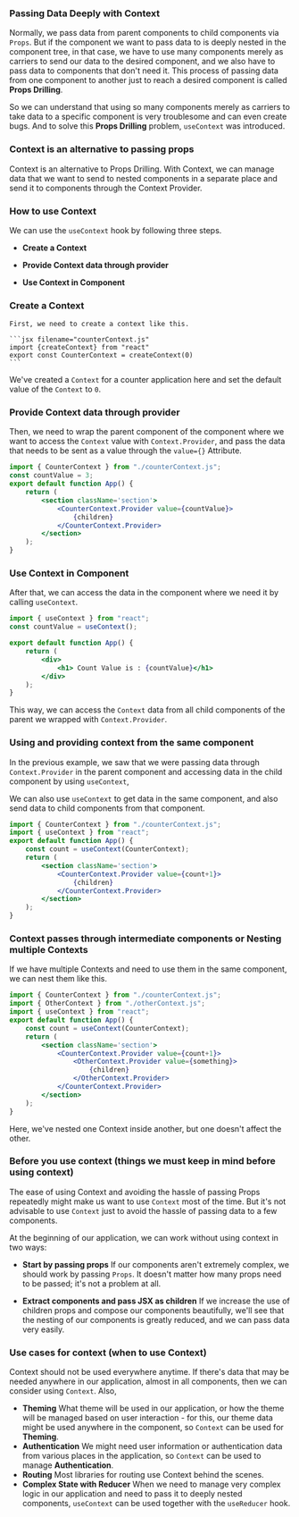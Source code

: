 
### Passing Data Deeply with Context

Normally, we pass data from parent components to child components via `Props`. But if the component we want to pass data to is deeply nested in the component tree, in that case, we have to use many components merely as carriers to send our data to the desired component, and we also have to pass data to components that don't need it. This process of passing data from one component to another just to reach a desired component is called **Props Drilling**.

So we can understand that using so many components merely as carriers to take data to a specific component is very troublesome and can even create bugs. And to solve this **Props Drilling** problem, `useContext` was introduced.

### Context is an alternative to passing props

Context is an alternative to Props Drilling. With Context, we can manage data that we want to send to nested components in a separate place and send it to components through the Context Provider.

### How to use Context

We can use the `useContext` hook by following three steps.

-   **Create a Context**

-   **Provide Context data through provider**

-   **Use Context in Component**

<Steps>

### Create a Context

    First, we need to create a context like this.

    ```jsx filename="counterContext.js"
    import {createContext} from "react"
    export const CounterContext = createContext(0)
    ```

We've created a `Context` for a counter application here and set the default value of the `Context` to `0`.

### Provide Context data through provider

Then, we need to wrap the parent component of the component where we want to access the `Context` value with `Context.Provider`, and pass the data that needs to be sent as a value through the `value={}` Attribute.

```jsx filename="App.jsx" {6-8}
import { CounterContext } from "./counterContext.js";
const countValue = 3;
export default function App() {
    return (
        <section className='section'>
            <CounterContext.Provider value={countValue}>
                {children}
            </CounterContext.Provider>
        </section>
    );
}
```

### Use Context in Component

After that, we can access the data in the component where we need it by calling `useContext`.

```jsx filename="Counter.jsx" {6-8}
import { useContext } from "react";
const countValue = useContext();

export default function App() {
    return (
        <div>
            <h1> Count Value is : {countValue}</h1>
        </div>
    );
}
```

This way, we can access the `Context` data from all child components of the parent we wrapped with `Context.Provider`.

</Steps>

### Using and providing context from the same component

In the previous example, we saw that we were passing data through `Context.Provider` in the parent component and accessing data in the child component by using `useContext`,

We can also use `useContext` to get data in the same component, and also send data to child components from that component.

```jsx filename="App.jsx" {6-8}
import { CounterContext } from "./counterContext.js";
import { useContext } from "react";
export default function App() {
    const count = useContext(CounterContext);
    return (
        <section className='section'>
            <CounterContext.Provider value={count+1}>
                {children}
            </CounterContext.Provider>
        </section>
    );
}
```

### Context passes through intermediate components or Nesting multiple Contexts

If we have multiple Contexts and need to use them in the same component, we can nest them like this.

```jsx filename="App.jsx" {6-8}
import { CounterContext } from "./counterContext.js";
import { OtherContext } from "./otherContext.js";
import { useContext } from "react";
export default function App() {
    const count = useContext(CounterContext);
    return (
        <section className='section'>
            <CounterContext.Provider value={count+1}>
                <OtherContext.Provider value={something}>
                    {children}
                </OtherContext.Provider>
            </CounterContext.Provider>
        </section>
    );
}
```

Here, we've nested one Context inside another, but one doesn't affect the other.

### Before you use context (things we must keep in mind before using context)

The ease of using Context and avoiding the hassle of passing Props repeatedly might make us want to use `Context` most of the time. But it's not advisable to use `Context` just to avoid the hassle of passing data to a few components.

At the beginning of our application, we can work without using context in two ways:

-   **Start by passing props** If our components aren't extremely complex, we should work by passing `Props`. It doesn't matter how many props need to be passed; it's not a problem at all.

-   **Extract components and pass JSX as children** If we increase the use of children props and compose our components beautifully, we'll see that the nesting of our components is greatly reduced, and we can pass data very easily.

### Use cases for context (when to use Context)

Context should not be used everywhere anytime. If there's data that may be needed anywhere in our application, almost in all components, then we can consider using `Context`. Also,

-   **Theming** What theme will be used in our application, or how the theme will be managed based on user interaction - for this, our theme data might be used anywhere in the component, so `Context` can be used for **Theming**.
-   **Authentication** We might need user information or authentication data from various places in the application, so `Context` can be used to manage **Authentication**.
-   **Routing** Most libraries for routing use Context behind the scenes.
-   **Complex State with Reducer** When we need to manage very complex logic in our application and need to pass it to deeply nested components, `useContext` can be used together with the `useReducer` hook.

